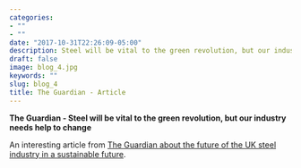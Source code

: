 ```yaml
---
categories:
- ""
- ""
date: "2017-10-31T22:26:09-05:00"
description: Steel will be vital to the green revolution, but our industry needs help to change
draft: false
image: blog_4.jpg
keywords: ""
slug: blog_4
title: The Guardian - Article
---
```


**The Guardian - Steel will be vital to the green revolution, but our industry needs help to change**

An interesting article from [The Guardian about the future of the UK steel industry in a sustainable future](https://www.theguardian.com/commentisfree/2021/oct/20/steel-green-revolution-industry-government-investment-technology-jobs-turbines-electric-cars).